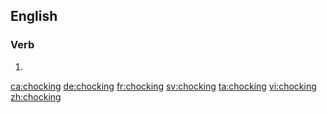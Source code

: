 ==English==

===Verb===
{{head|en|present participle}}

# {{present participle of|chock|lang=en|nocat=1}}

[[ca:chocking]]
[[de:chocking]]
[[fr:chocking]]
[[sv:chocking]]
[[ta:chocking]]
[[vi:chocking]]
[[zh:chocking]]